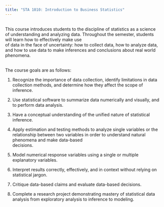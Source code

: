 ```yaml
---
title: "STA 1010: Introduction to Business Statistics"
---
```


\
This course introduces students to the discipline of statistics as a science of understanding and analyzing data. Throughout the semester, students will learn how to effectively make use\
of data in the face of uncertainty: how to collect data, how to analyze data, and how to use data to make inferences and conclusions about real world phenomena.

\
The course goals are as follows:

1.  Recognize the importance of data collection, identify limitations in data collection methods, and determine how they affect the scope of inference.

2.  Use statistical software to summarize data numerically and visually, and to perform data analysis.

3.  Have a conceptual understanding of the unified nature of statistical inference.

4.  Apply estimation and testing methods to analyze single variables or the relationship between two variables in order to understand natural phenomena and make data-based\
    decisions.

5.  Model numerical response variables using a single or multiple explanatory variables.

6.  Interpret results correctly, effectively, and in context without relying on statistical jargon.

7.  Critique data-based claims and evaluate data-based decisions.

8.  Complete a research project demonstrating mastery of statistical data analysis from exploratory analysis to inference to modeling.
